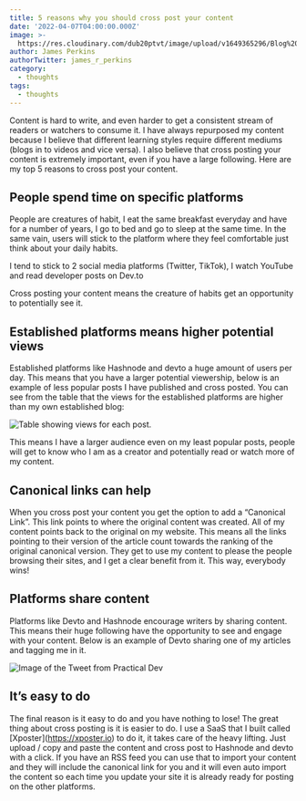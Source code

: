 ```yaml
---
title: 5 reasons why you should cross post your content
date: '2022-04-07T04:00:00.000Z'
image: >-
  https://res.cloudinary.com/dub20ptvt/image/upload/v1649365296/Blog%20Posts/cross_post_sp1tjm.png
author: James Perkins
authorTwitter: james_r_perkins
category:
  - thoughts
tags:
  - thoughts
---
```


Content is hard to write, and even harder to get a consistent stream of readers or watchers to consume it. I have always repurposed my content because I believe that different learning styles require different mediums (blogs in to videos and vice versa). I also believe that cross posting your content is extremely important, even if you have a large following. Here are my top 5 reasons to cross post your content.

## **People spend time on specific platforms**

People are creatures of habit, I eat the same breakfast everyday and have for a number of years, I go to bed and go to sleep at the same time. In the same vain, users will stick to the platform where they feel comfortable just think about your daily habits.

&#x20;I tend to stick to 2 social media platforms (Twitter, TikTok), I watch YouTube and read developer posts on Dev.to

Cross posting your content means the creature of habits get an opportunity to potentially see it.

## **Established platforms means higher potential views**

Established platforms like Hashnode and devto a huge amount of users per day. This means that you have a larger potential viewership, below is an example of less popular posts I have published and cross posted. You can see from the table that the views for the established platforms are higher than my own established blog:

![Table showing views for each post. ](https://res.cloudinary.com/dub20ptvt/image/upload/v1649358238/Screen\_Shot\_2022-04-07\_at\_3.03.15\_PM\_obcmsi.png "")

This means I have a larger audience even on my least popular posts, people will get to know who I am as a creator and potentially read or watch more of my content.

## **Canonical links can help**

When you cross post your content you get the option to add a “Canonical Link”. This link points to where the original content was created. All of my content points back to the original on my website. This means all the links pointing to their version of the article count towards the ranking of the original canonical version. They get to use my content to please the people browsing their sites, and I get a clear benefit from it. This way, everybody wins!

## **Platforms share content**

Platforms like Devto and Hashnode encourage writers by sharing content. This means their huge following have the opportunity to see and engage with your content. Below is an example of Devto sharing one of my articles and tagging me in it.

![Image of the Tweet from Practical Dev](https://res.cloudinary.com/dub20ptvt/image/upload/v1649358414/1511137040468955140\_onmz6e.png "")

## **It’s easy to do**

The final reason is it easy to do and you have nothing to lose! The great thing about cross posting is it is easier to do. I use a SaaS that I built called \[Xposter]\(https://xposter.io) to do it, it takes care of the heavy lifting. Just upload / copy and paste the content and cross post to Hashnode and devto with a click.
If you have an RSS feed you can use that to import your content and they will include the canonical link for you and it will even auto import the content so each time you update your site it is already ready for posting on the other platforms.

<newsletter/>
